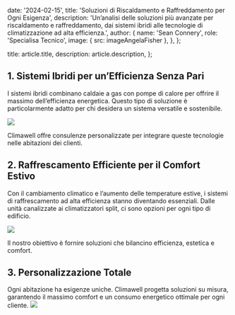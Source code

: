 
  date: '2024-02-15',
  title: 'Soluzioni di Riscaldamento e Raffreddamento per Ogni Esigenza',
  description:
    'Un’analisi delle soluzioni più avanzate per riscaldamento e raffreddamento, dai sistemi ibridi alle tecnologie di climatizzazione ad alta efficienza.',
  author: {
    name: 'Sean Connery',
    role: 'Specialisa Tecnico',
    image: { src: imageAngelaFisher },
  },
};

  title: article.title,
  description: article.description,
};

## 1. Sistemi Ibridi per un’Efficienza Senza Pari

I sistemi ibridi combinano caldaie a gas con pompe di calore per offrire il massimo dell’efficienza energetica. Questo tipo di soluzione è particolarmente adatto per chi desidera un sistema versatile e sostenibile.

![](./IOT.png)

Climawell offre consulenze personalizzate per integrare queste tecnologie nelle abitazioni dei clienti.

## 2. Raffrescamento Efficiente per il Comfort Estivo

Con il cambiamento climatico e l’aumento delle temperature estive, i sistemi di raffrescamento ad alta efficienza stanno diventando essenziali. Dalle unità canalizzate ai climatizzatori split, ci sono opzioni per ogni tipo di edificio.

![](./efficenza.png)

Il nostro obiettivo è fornire soluzioni che bilancino efficienza, estetica e comfort.

## 3. Personalizzazione Totale

Ogni abitazione ha esigenze uniche. Climawell progetta soluzioni su misura, garantendo il massimo comfort e un consumo energetico ottimale per ogni cliente.
![](./termostato.jpg)
